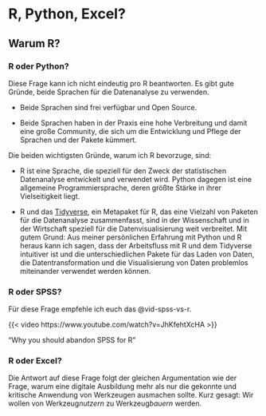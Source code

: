 # R, Python, Excel?

## Warum R?

### R oder Python?

Diese Frage kann ich nicht eindeutig pro R beantworten. Es gibt gute Gründe, beide Sprachen für die Datenanalyse zu verwenden.

-   Beide Sprachen sind frei verfügbar und Open Source.

-   Beide Sprachen haben in der Praxis eine hohe Verbreitung und damit eine große Community, die sich um die Entwicklung und Pflege der Sprachen und der Pakete kümmert.

Die beiden wichtigsten Gründe, warum ich R bevorzuge, sind:

-   R ist eine Sprache, die speziell für den Zweck der statistischen Datenanalyse entwickelt und verwendet wird. Python dagegen ist eine allgemeine Programmiersprache, deren größte Stärke in ihrer Vielseitigkeit liegt.

-   R und das [Tidyverse](https://www.tidyverse.org/), ein Metapaket für R, das eine Vielzahl von Paketen für die Datenanalyse zusammenfasst, sind in der Wissenschaft und in der Wirtschaft speziell für die Datenvisualisierung weit verbreitet. Mit gutem Grund: Aus meiner persönlichen Erfahrung mit Python und R heraus kann ich sagen, dass der Arbeitsfluss mit R und dem Tidyverse intuitiver ist und die unterschiedlichen Pakete für das Laden von Daten, die Datentransformation und die Visualisierung von Daten problemlos miteinander verwendet werden können.

### R oder SPSS?

Für diese Frage empfehle ich euch das @vid-spss-vs-r.

::: {#vid-spss-vs-r}
{{< video https://www.youtube.com/watch?v=JhKfehtXcHA >}}

"Why you should abandon SPSS for R"
:::

### R oder Excel?

Die Antwort auf diese Frage folgt der gleichen Argumentation wie der Frage, warum eine digitale Ausbildung mehr als nur die gekonnte und kritische Anwendung von Werkzeugen ausmachen sollte. Kurz gesagt: Wir wollen von Werkzeug*nutzern* zu Werkzeug*bauern* werden.
